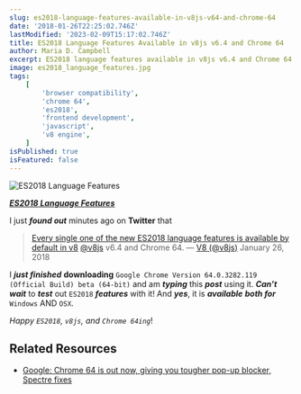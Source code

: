```yaml
---
slug: es2018-language-features-available-in-v8js-v64-and-chrome-64
date: '2018-01-26T22:25:02.746Z'
lastModified: '2023-02-09T15:17:02.746Z'
title: ES2018 Language Features Available in v8js v6.4 and Chrome 64
author: Maria D. Campbell
excerpt: ES2018 language features available in v8js v6.4 and Chrome 64.
image: es2018_language_features.jpg
tags:
    [
        'browser compatibility',
        'chrome 64',
        'es2018',
        'frontend development',
        'javascript',
        'v8 engine',
    ]
isPublished: true
isFeatured: false
---
```


![ES2018 Language Features](es2018_language_features.jpg)

***[ES2018 Language Features](https://262.ecma-international.org/9.0/)***

I just ***found out*** minutes ago on **Twitter** that

>[Every single one of the new ES2018 language features is available by default in v8](https://t.co/Y0qdVSQHE7) [@v8js](https://twitter.com/v8js?ref_src=twsrc%5Etfw) v6.4 and Chrome 64. — [V8 (@v8js)](https://twitter.com/v8js/status/956976954074267648?ref_src=twsrc%5Etfw) January 26, 2018

I **_just finished_** **downloading** `Google Chrome Version 64.0.3282.119 (Official Build) beta (64-bit)` and am ***typing*** this ***post*** using it. ***Can’t wait*** to ***test*** out `ES2018` ***features*** with it! And ***yes***, it is ***available*** **_both for_** `Windows` AND `OSX`.

*Happy `ES2018`, `v8js`, and `Chrome 64ing`*!

## Related Resources

- [Google: Chrome 64 is out now, giving you tougher pop-up blocker, Spectre fixes](https://www.zdnet.com/article/google-chrome-64-is-out-now-giving-you-tougher-pop-up-blocker-spectre-fixes/)
